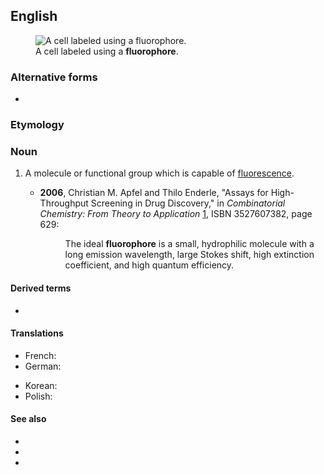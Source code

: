 ==English==
[[Image:FISH 13 21.jpg|thumb|A cell labeled using a '''fluorophore'''.]]

===Alternative forms===
* {{l|en|fluorophor}}

===Etymology===
{{confix|en|fluoro|phore}}

===Noun===
{{en-noun}}
{{wikipedia}}

# {{lb|en|biochemistry}} A molecule or functional group which is capable of [[fluorescence]].
#* '''2006''', Christian M. Apfel and Thilo Enderle, "Assays for High-Throughput Screening in Drug Discovery," in ''Combinatorial Chemistry: From Theory to Application'' [http://books.google.com/books?id=LJHUbaMr1usC], ISBN 3527607382, page 629:
#*: The ideal '''fluorophore''' is a small, hydrophilic molecule with a long emission wavelength, large Stokes shift, high extinction coefficient, and high quantum efficiency.

====Derived terms====
* {{l|en|fluorophoric}}

====Translations====
{{trans-top|molecule capable of fluorescence}}
* French: {{t|fr|fluorophore|m}}
* German: {{t|de|Fluorophor|m}}
{{trans-mid}}
* Korean: {{t|ko|형광물질}}
* Polish: {{t|pl|fluorofor}}
{{trans-bottom}}

====See also====
* {{l|en|chromophore}}
* {{l|en|FISH}}
* {{l|en|fluorochrome}}